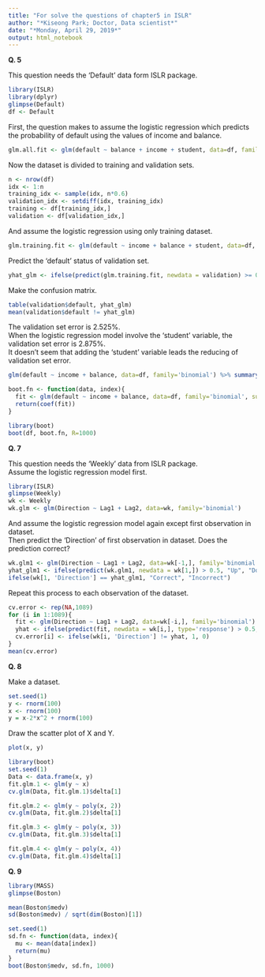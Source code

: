 ```yaml
---
title: "For solve the questions of chapter5 in ISLR"
author: "*Kiseong Park; Doctor, Data scientist*"
date: "*Monday, April 29, 2019*"
output: html_notebook
---
```


**Q. 5**

This question needs the 'Default' data form ISLR package.

```r
library(ISLR)
library(dplyr)
glimpse(Default)
df <- Default
```

First, the question makes to assume the logistic regression which predicts the probability of default using the values of income and balance.

```r
glm.all.fit <- glm(default ~ balance + income + student, data=df, family = 'binomial')
```

Now the dataset is divided to training and validation sets.

```r
n <- nrow(df)
idx <- 1:n
training_idx <- sample(idx, n*0.6)
validation_idx <- setdiff(idx, training_idx)
training <- df[training_idx,]
validation <- df[validation_idx,]
```

And assume the logistic regression using only training dataset.

```r
glm.training.fit <- glm(default ~ income + balance + student, data=df, family='binomial')
```

Predict the 'default' status of validation set.

```r
yhat_glm <- ifelse(predict(glm.training.fit, newdata = validation) >= 0.5, "Yes", "No")
```

Make the confusion matrix.

```r
table(validation$default, yhat_glm)
mean(validation$default != yhat_glm)
```

The validation set error is 2.525%.  
When the logistic regression model involve the 'student' variable, the validation set error is 2.875%.  
It doesn't seem that adding the 'student' variable leads the reducing of validation set error.

```r
glm(default ~ income + balance, data=df, family='binomial') %>% summary()

boot.fn <- function(data, index){
  fit <- glm(default ~ income + balance, data=df, family='binomial', subset=index)
  return(coef(fit))
}

library(boot)
boot(df, boot.fn, R=1000)
```

**Q. 7**

This question needs the 'Weekly' data from ISLR package.  
Assume the logistic regression model first.

```r
library(ISLR)
glimpse(Weekly)
wk <- Weekly
wk.glm <- glm(Direction ~ Lag1 + Lag2, data=wk, family='binomial')
```

And assume the logistic regression model again except first observation in dataset.  
Then predict the 'Direction' of first observation in dataset.
Does the prediction correct?

```r
wk.glm1 <- glm(Direction ~ Lag1 + Lag2, data=wk[-1,], family='binomial')
yhat_glm1 <- ifelse(predict(wk.glm1, newdata = wk[1,]) > 0.5, "Up", "Down")
ifelse(wk[1, 'Direction'] == yhat_glm1, "Correct", "Incorrect")
```

Repeat this process to each observation of the dataset.

```r
cv.error <- rep(NA,1089)
for (i in 1:1089){
  fit <- glm(Direction ~ Lag1 + Lag2, data=wk[-i,], family='binomial')
  yhat <- ifelse(predict(fit, newdata = wk[i,], type='response') > 0.5, "Up", "Down")
  cv.error[i] <- ifelse(wk[i, 'Direction'] != yhat, 1, 0)
}
mean(cv.error)
```

**Q. 8**

Make a dataset.

```r
set.seed(1)
y <- rnorm(100)
x <- rnorm(100)
y = x-2*x^2 + rnorm(100)
```

Draw the scatter plot of X and Y.

```r
plot(x, y)
```

```r
library(boot)
set.seed(1)
Data <- data.frame(x, y)
fit.glm.1 <- glm(y ~ x)
cv.glm(Data, fit.glm.1)$delta[1]
```

```r
fit.glm.2 <- glm(y ~ poly(x, 2))
cv.glm(Data, fit.glm.2)$delta[1]
```

```r
fit.glm.3 <- glm(y ~ poly(x, 3))
cv.glm(Data, fit.glm.3)$delta[1]
```

```r
fit.glm.4 <- glm(y ~ poly(x, 4))
cv.glm(Data, fit.glm.4)$delta[1]
```


**Q. 9**


```r
library(MASS)
glimpse(Boston)

mean(Boston$medv)
sd(Boston$medv) / sqrt(dim(Boston)[1])

set.seed(1)
sd.fn <- function(data, index){
  mu <- mean(data[index])
  return(mu)
}
boot(Boston$medv, sd.fn, 1000)

```
